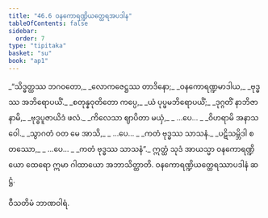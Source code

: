 ```yaml
---
title: "46.6 ဝနကောရဏ္ဍိယတ္ထေရအပဒါန"
tableOfContents: false
sidebar:
  order: 7
type: "tipitaka"
basket: "su"
book: "ap1"
---
```



<DynamicBreadcrumb />

<Division number="32" book="ap1">

<Paragraph number="5920" type="verses" book="ap1">
_“သိဒ္ဓတ္ထဿ ဘဂဝတော,_  
_လောကဇေဋ္ဌဿ တာဒိနော;_  
_ဝနကောရဏ္ဍမာဒါယ,_  
_ဗုဒ္ဓဿ အဘိရောပယိံ._  

</Paragraph>

</Division>
<Division number="33" book="ap1">

<Paragraph number="5921" type="verses" book="ap1">
_စတုန္နဝုတိတော ကပ္ပေ,_  
_ယံ ပုပ္ဖမဘိရောပယိံ;_  
_ဒုဂ္ဂတိံ နာဘိဇာနာမိ,_  
_ဗုဒ္ဓပူဇာယိဒံ ဖလံ._  

</Paragraph>

</Division>
<Division number="34" book="ap1">

<Paragraph number="5922" type="verses" book="ap1">
_ကိလေသာ ဈာပိတာ မယှံ,_  
_ …ပေ… _  
_ဝိဟရာမိ အနာသဝေါ._  

</Paragraph>

</Division>
<Division number="35" book="ap1">

<Paragraph number="5923" type="verses" book="ap1">
_သွာဂတံ ဝတ မေ အာသိ,_  
_ …ပေ… _  
_ကတံ ဗုဒ္ဓဿ သာသနံ._  

</Paragraph>

</Division>
<Division number="36" book="ap1">

<Paragraph number="5924" type="verses" book="ap1">
_ပဋိသမ္ဘိဒါ စတဿော,_  
_ …ပေ… _  
_ကတံ ဗုဒ္ဓဿ သာသနံ”._  

</Paragraph>

<Paragraph number="5925" book="ap1">
ဣတ္ထံ သုဒံ အာယသ္မာ ဝနကောရဏ္ဍိယော ထေရော ဣမာ ဂါထာယော အဘာသိတ္ထာတိ.

</Paragraph>
</Division>

<Paragraph number="5926" type="center" book="ap1">
ဝနကောရဏ္ဍိယတ္ထေရဿာပဒါနံ ဆဋ္ဌံ.

  
ဝီသတိမံ ဘာဏဝါရံ.
</Paragraph>